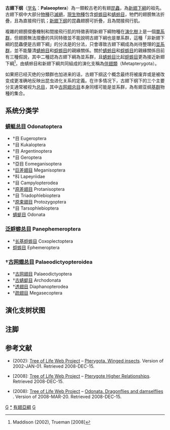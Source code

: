{{Automatic taxobox
| taxon = Palaeoptera
| authority = {{link-en|Martynov|Andrey Vasilyevich Martynov}}, 1923
| fossil_range = {{Fossil range|晚石炭紀|現代}}
| image = Haft.jpg
| image_caption = {{le|丹麥蜉蝣|Ephemera danica}}（''Ephemera danica''，[[蜉蝣目|蜉蝣目]]）
| subdivision_ranks = [[演化支|演化支]]
| subdivision = *[[#蜻蜓总目|蜻蜓总目]] Odonatoptera
*[[#泛蜉蝣总目|泛蜉蝣总目]] Panephemeroptera
*†[[#†古网翅总目|古网翅总目]] Palaeodictyopteroidea
}}

'''古翅下纲'''（[[学名|学名]]：'''Palaeoptera'''）為一類較古老的有翅[[昆蟲|昆蟲]]，為[[新翅下綱|新翅下綱]]的祖先。古翅下纲中大部分[[物種|物種]]已[[滅絕|滅絕]]，[[現生種|現生物種]]包含[[蜉蝣目|蜉蝣目]]和[[蜻蛉目|蜻蛉目]]，牠們的翅膀無法折疊，且為直接飛行肌；[[新翅下纲|新翅下纲]]的昆蟲翅膀可折疊，且為間接飛行肌。

複雜的翅膀摺疊機制和間接飛行肌的特徵表明新翅下綱物種在[[演化樹|演化樹]]上是一個[[單系群|單系群]]，但翅膀無法摺疊的共同特徵並不能說明古翅下綱也是單系群，這種「非新翅下綱的昆蟲便是古翅下綱」的分法是{{le|分類垃圾桶|Wastebasket taxon|廢紙簍式}}的分法，只會導致古翅下綱成為尚待整理的[[並系群|並系群]]，並不能釐清[[蜻蛉目|蜻蛉目]]和[[蜉蝣目|蜉蝣目]]的親緣關係。關於[[蜻蛉目|蜻蛉目]]和[[蜉蝣目|蜉蝣目]]的親緣關係目前有三種假說，其中二種認為古翅下綱為並系群，且[[蜻蛉目|蜻蛉目]]比起[[蜉蝣目|蜉蝣目]]更為接近新翅下綱<ref>Maddison (2002), Trueman [2008]</ref>，由蜻蛉目和新翅下綱共同組成的演化支稱為[[伴翅類|伴翅類]]（Metapterygota）。

如果把已经灭绝的分類群也加进来的话，古翅下纲这个概念最终将被废弃或是被改变成更准确地反映出昆虫进化关系的定義。在许多情况下，古翅下纲下的三个主要分支通常被视为[[总目|总目]]，其中[[古网翅总目|古网翅总目]]本身同樣可能是並系群，為有翅亚纲[[基群|基群]]物種的集合。

==系统分类学==

===[[蜻蜓总目|蜻蜓总目]] Odonatoptera===
*†目 Eugeroptera
*†目 Kukaloptera
*†目 Argentinoptera
*†目 Geroptera
*†亞目 Eomeganisoptera
*†[[巨差翅目|巨差翅目]] Meganisoptera
*†科 Lapeyriidae
*†目 Campylopterodea
*†[[原差翅目|原差翅目]] Protanisoptera
*†目 Triadophlebioptera
*†[[原束翅目|原束翅目]] Protozygoptera
*†目 Tarsophlebioptera
*[[蜻蜓目|蜻蜓目]] Odonata

=== [[泛蜉蝣总目|泛蜉蝣总目]] Panephemeroptera ===
*†[[长基蜉蝣目|长基蜉蝣目]] Coxoplectoptera
*[[蜉蝣目|蜉蝣目]] Ephemeroptera

===†[[古网翅总目|古网翅总目]] Palaeodictyopteroidea===
*†[[古网翅目|古网翅目]] Palaeodictyoptera
*†[[古蜻蜓目|古蜻蜓目]] Archodonata
*†[[透翅目|透翅目]] Diaphanopterodea
*†[[疏翅目|疏翅目]] Megasecoptera

==演化支树状图==

{{Clade
|label1=[[有翅亞綱|有翅亞綱]] Pterygota
|1={{clade
   |1={{Clade Palaeoptera}}
   |2=[[新翅下綱|新翅下綱]] Neoptera
   }}
}}

==注脚==
{{reflist}}

==参考文献==
* {{aut|Maddison, David R.}} (2002): [[Tree_of_Life_Web_Project|Tree of Life Web Project]] – [http://tolweb.org/Pterygota/8210/2002.01.01 Pterygota. Winged insects]{{Wayback|url=http://tolweb.org/Pterygota/8210/2002.01.01 |date=20170610141959 }}. Version of 2002-JAN-01. Retrieved 2008-DEC-15.
* {{aut|Trueman, John W.H.}} [2008]: [[Tree_of_Life_Web_Project|Tree of Life Web Project]] – [http://www.tolweb.org/accessory/Pterygote_Higher_Relationships?acc_id=450 Pterygote Higher Relationships]{{Wayback|url=http://www.tolweb.org/accessory/Pterygote_Higher_Relationships?acc_id=450 |date=20170715182744 }}. Retrieved 2008-DEC-15.
* {{aut|Trueman, John W.H. & Rowe, Richard J.}} (2008): [[Tree_of_Life_Web_Project|Tree of Life Web Project]] – [http://tolweb.org/Odonata/8266/2008.03.20 Odonata. Dragonflies and damselflies] {{Wayback|url=http://tolweb.org/Odonata/8266/2008.03.20 |date=20191130145614 }}. Version of 2008-MAR-20. Retrieved 2008-DEC-15.

{{昆虫}}
{{Taxonbar}}
[[Category:节肢动物门|G]]
[[Category:昆蟲綱|*]]
[[Category:有翅亞綱|]]
[[Category:1923年描述的分类群|G]]